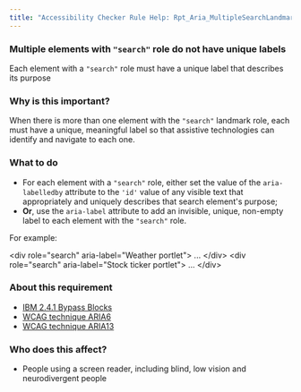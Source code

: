 ```yaml
---
title: "Accessibility Checker Rule Help: Rpt_Aria_MultipleSearchLandmarks"
---
```


<div className="toolHelp">
<Row>
<Column colLg={16} colMd={8} colSm={4} className="toolHead">

### Multiple elements with `"search"` role do not have unique labels

<div id="locLevel"></div>

Each element with a `"search"` role must have a unique label that describes its purpose

</Column>
</Row>
<Row>
<Column colLg={11} colMd={5} colSm={4} className="toolMain">

### Why is this important?

When there is more than one element with the `"search"` landmark role, each must have a unique, meaningful label so that assistive technologies can identify and navigate to each one.

<div id="locSnippet"></div>

### What to do

* For each element with a `"search"` role, either set the value of the `aria-labelledby` attribute to the `'id'` value of any visible text that appropriately and uniquely describes that search element's purpose;
* **Or**, use the `aria-label` attribute to add an invisible, unique, non-empty label to each element with the `"search"` role.

For example:

<CodeSnippet type="multi" light={true}>&lt;div role="search" aria-label="Weather portlet"&gt;
...
&lt;/div&gt;
&lt;div role="search" aria-label="Stock ticker portlet"&gt;
...
&lt;/div&gt;</CodeSnippet>

</Column>
<Column colLg={5} colMd={3} colSm={4} className="toolLeft">

### About this requirement

* [IBM 2.4.1 Bypass Blocks](https://www.ibm.com/able/requirements/requirements/#2_4_1)
* [WCAG technique ARIA6](https://www.w3.org/WAI/WCAG21/Techniques/aria/ARIA6)
* [WCAG technique ARIA13](https://www.w3.org/WAI/WCAG21/Techniques/aria/ARIA13)

### Who does this affect?
* People using a screen reader, including blind, low vision and neurodivergent people

</Column>
</Row>
</div>


